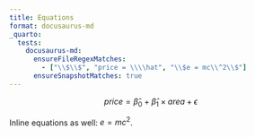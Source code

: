 ```yaml
---
title: Equations
format: docusaurus-md
_quarto:
  tests:
    docusaurus-md:
      ensureFileRegexMatches:
        - ["\\$\\$", "price = \\\\hat", "\\$e = mc\\^2\\$"]
      ensureSnapshotMatches: true
---
```


$$
price = \hat{\beta}_0 + \hat{\beta}_1 \times area + \epsilon
$$

Inline equations as well: $e = mc^2$.